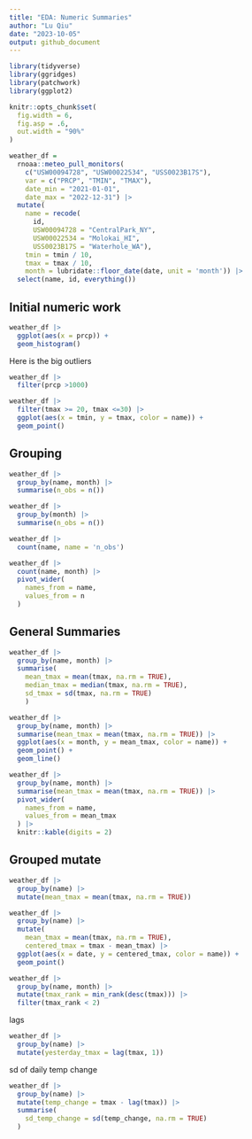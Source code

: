 ```yaml
---
title: "EDA: Numeric Summaries"
author: "Lu Qiu"
date: "2023-10-05"
output: github_document
---
```



```r
library(tidyverse)
library(ggridges)
library(patchwork)
library(ggplot2)

```

```r
knitr::opts_chunk$set(
  fig.width = 6,
  fig.asp = .6,
  out.width = "90%"
)
```



```r
weather_df = 
  rnoaa::meteo_pull_monitors(
    c("USW00094728", "USW00022534", "USS0023B17S"),
    var = c("PRCP", "TMIN", "TMAX"), 
    date_min = "2021-01-01",
    date_max = "2022-12-31") |>
  mutate(
    name = recode(
      id, 
      USW00094728 = "CentralPark_NY", 
      USW00022534 = "Molokai_HI",
      USS0023B17S = "Waterhole_WA"),
    tmin = tmin / 10,
    tmax = tmax / 10,
    month = lubridate::floor_date(date, unit = 'month')) |>
  select(name, id, everything())
```


## Initial numeric work

```r
weather_df |>
  ggplot(aes(x = prcp)) +
  geom_histogram()
```

Here is the big outliers

```r
weather_df |>
  filter(prcp >1000)
```

```r
weather_df |>
  filter(tmax >= 20, tmax <=30) |>
  ggplot(aes(x = tmin, y = tmax, color = name)) +
  geom_point()
```

## Grouping

```r
weather_df |>
  group_by(name, month) |>
  summarise(n_obs = n())
```

```r
weather_df |>
  group_by(month) |>
  summarise(n_obs = n())
```

```r
weather_df |>
  count(name, name = 'n_obs')
```


```r
weather_df |>
  count(name, month) |>
  pivot_wider(
    names_from = name,
    values_from = n
  )
```

## General Summaries

```r
weather_df |>
  group_by(name, month) |>
  summarise(
    mean_tmax = mean(tmax, na.rm = TRUE),
    median_tmax = median(tmax, na.rm = TRUE),
    sd_tmax = sd(tmax, na.rm = TRUE)
    )
```



```r
weather_df |>
  group_by(name, month) |>
  summarise(mean_tmax = mean(tmax, na.rm = TRUE)) |>
  ggplot(aes(x = month, y = mean_tmax, color = name)) +
  geom_point() +
  geom_line()
```



```r
weather_df |>
  group_by(name, month) |>
  summarise(mean_tmax = mean(tmax, na.rm = TRUE)) |>
  pivot_wider(
    names_from = name,
    values_from = mean_tmax
  ) |>
  knitr::kable(digits = 2)
```


## Grouped mutate

```r
weather_df |>
  group_by(name) |>
  mutate(mean_tmax = mean(tmax, na.rm = TRUE))
```

```r
weather_df |>
  group_by(name) |>
  mutate(
    mean_tmax = mean(tmax, na.rm = TRUE),
    centered_tmax = tmax - mean_tmax) |>
  ggplot(aes(x = date, y = centered_tmax, color = name)) +
  geom_point()
```

```r
weather_df |>
  group_by(name, month) |>
  mutate(tmax_rank = min_rank(desc(tmax))) |>
  filter(tmax_rank < 2)
```

lags

```r
weather_df |>
  group_by(name) |>
  mutate(yesterday_tmax = lag(tmax, 1))
```

sd of daily temp change
```r
weather_df |>
  group_by(name) |>
  mutate(temp_change = tmax - lag(tmax)) |>
  summarise(
    sd_temp_change = sd(temp_change, na.rm = TRUE)
  )
```






